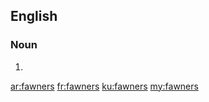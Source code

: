 ==English==

===Noun===
{{head|en|plural}}

# {{plural of|fawner|lang=en}}

[[ar:fawners]]
[[fr:fawners]]
[[ku:fawners]]
[[my:fawners]]